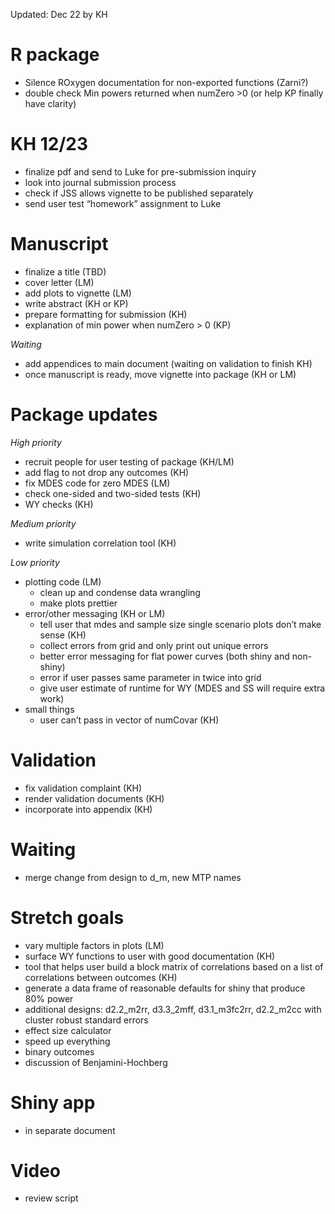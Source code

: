 
Updated: Dec 22 by KH

# R package

- Silence ROxygen documentation for non-exported functions (Zarni?)
- double check Min powers returned when numZero >0 (or help KP finally have clarity)

# KH 12/23

- finalize pdf and send to Luke for pre-submission inquiry
- look into journal submission process
- check if JSS allows vignette to be published separately
- send user test "homework" assignment to Luke

# Manuscript

- finalize a title (TBD)
- cover letter (LM) 
- add plots to vignette (LM)
- write abstract (KH or KP)
- prepare formatting for submission (KH)
- explanation of min power when numZero > 0 (KP)

*Waiting*

- add appendices to main document (waiting on validation to finish KH)
- once manuscript is ready, move vignette into package (KH or LM)

# Package updates

*High priority*

- recruit people for user testing of package (KH/LM)
- add flag to not drop any outcomes (KH)
- fix MDES code for zero MDES (LM)
- check one-sided and two-sided tests (KH)
- WY checks (KH)

*Medium priority*

- write simulation correlation tool (KH)

*Low priority*

- plotting code (LM)
  - clean up and condense data wrangling
  - make plots prettier
- error/other messaging (KH or LM)
  - tell user that mdes and sample size single scenario plots don't make sense (KH)
  - collect errors from grid and only print out unique errors
  - better error messaging for flat power curves (both shiny and non-shiny)
  - error if user passes same parameter in twice into grid
  - give user estimate of runtime for WY (MDES and SS will require extra work)
- small things
  - user can't pass in vector of numCovar (KH)

# Validation

- fix validation complaint (KH)
- render validation documents (KH)
- incorporate into appendix (KH)
  
# Waiting

- merge change from design to d_m, new MTP names

# Stretch goals

- vary multiple factors in plots (LM)
- surface WY functions to user with good documentation (KH)
- tool that helps user build a block matrix of correlations based on a list of correlations between outcomes (KH)
- generate a data frame of reasonable defaults for shiny that produce 80% power
- additional designs: d2.2_m2rr, d3.3_2mff, d3.1_m3fc2rr, d2.2_m2cc with cluster robust standard errors
- effect size calculator
- speed up everything
- binary outcomes
- discussion of Benjamini-Hochberg

# Shiny app
- in separate document

# Video
- review script

